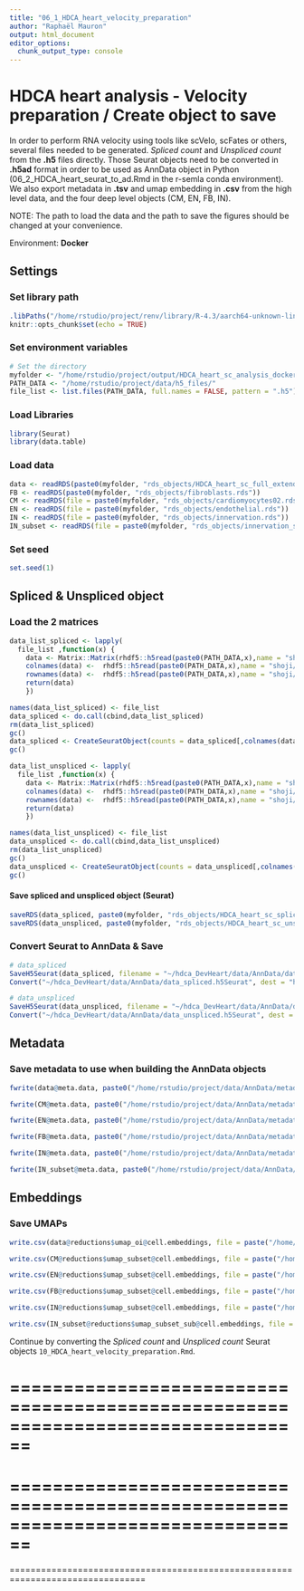 ```yaml
---
title: "06_1_HDCA_heart_velocity_preparation"
author: "Raphaël Mauron"
output: html_document
editor_options: 
  chunk_output_type: console
---
```


# HDCA heart analysis - Velocity preparation / Create object to save

In order to perform RNA velocity using tools like scVelo, scFates or others, several files needed to be generated. 
*Spliced count* and *Unspliced count* from the **.h5** files directly. Those Seurat objects need to be converted in **.h5ad** format in order to be used as AnnData object in Python (06_2_HDCA_heart_seurat_to_ad.Rmd in the r-semla conda environment). We also export metadata in **.tsv** and umap embedding in **.csv** from the high level data, and the four deep level objects (CM, EN, FB, IN).

NOTE: The path to load the data and the path to save the figures should be changed at your convenience.

Environment: **Docker**


## Settings

### Set library path

```r
.libPaths("/home/rstudio/project/renv/library/R-4.3/aarch64-unknown-linux-gnu/")
knitr::opts_chunk$set(echo = TRUE)
```


### Set environment variables

```r
# Set the directory 
myfolder <- "/home/rstudio/project/output/HDCA_heart_sc_analysis_docker/"
PATH_DATA <- "/home/rstudio/project/data/h5_files/"
file_list <- list.files(PATH_DATA, full.names = FALSE, pattern = ".h5")
```


### Load Libraries

```r
library(Seurat)
library(data.table)
```


### Load data

```r
data <- readRDS(paste0(myfolder, "rds_objects/HDCA_heart_sc_full_extended.rds"))
FB <- readRDS(paste0(myfolder, "rds_objects/fibroblasts.rds"))
CM <- readRDS(file = paste0(myfolder, "rds_objects/cardiomyocytes02.rds"))
EN <- readRDS(file = paste0(myfolder, "rds_objects/endothelial.rds"))
IN <- readRDS(file = paste0(myfolder, "rds_objects/innervation.rds"))
IN_subset <- readRDS(file = paste0(myfolder, "rds_objects/innervation_selection.rds"))
```


### Set seed

```r
set.seed(1)
```


## Spliced & Unspliced object

### Load the 2 matrices

```r
data_list_spliced <- lapply( 
  file_list ,function(x) { 
    data <- Matrix::Matrix(rhdf5::h5read(paste0(PATH_DATA,x),name = "shoji/Spliced"),sparse = T)
    colnames(data) <-  rhdf5::h5read(paste0(PATH_DATA,x),name = "shoji/Cellid")
    rownames(data) <-  rhdf5::h5read(paste0(PATH_DATA,x),name = "shoji/Gene")
    return(data)
    })

names(data_list_spliced) <- file_list
data_spliced <- do.call(cbind,data_list_spliced)
rm(data_list_spliced)
gc()
data_spliced <- CreateSeuratObject(counts = data_spliced[,colnames(data)])
gc()

data_list_unspliced <- lapply( 
  file_list ,function(x) { 
    data <- Matrix::Matrix(rhdf5::h5read(paste0(PATH_DATA,x),name = "shoji/Unspliced"),sparse = T)
    colnames(data) <-  rhdf5::h5read(paste0(PATH_DATA,x),name = "shoji/Cellid")
    rownames(data) <-  rhdf5::h5read(paste0(PATH_DATA,x),name = "shoji/Gene")
    return(data)
    })

names(data_list_unspliced) <- file_list
data_unspliced <- do.call(cbind,data_list_unspliced)
rm(data_list_unspliced)
gc()
data_unspliced <- CreateSeuratObject(counts = data_unspliced[,colnames(data)])
gc()
```


#### Save spliced and unspliced object (Seurat)

```r
saveRDS(data_spliced, paste0(myfolder, "rds_objects/HDCA_heart_sc_spliced.rds"))
saveRDS(data_unspliced, paste0(myfolder, "rds_objects/HDCA_heart_sc_unspliced.rds"))
```


### Convert Seurat to AnnData & Save

```r
# data_spliced
SaveH5Seurat(data_spliced, filename = "~/hdca_DevHeart/data/AnnData/data_spliced.h5Seurat")
Convert("~/hdca_DevHeart/data/AnnData/data_spliced.h5Seurat", dest = "h5ad")

# data_unspliced
SaveH5Seurat(data_unspliced, filename = "~/hdca_DevHeart/data/AnnData/data_unspliced.h5Seurat")
Convert("~/hdca_DevHeart/data/AnnData/data_unspliced.h5Seurat", dest = "h5ad")
```


## Metadata

### Save metadata to use when building the AnnData objects

```r
fwrite(data@meta.data, paste0("/home/rstudio/project/data/AnnData/metadata.tsv"), sep='\t', col.names = T, row.names = T, quote=F)

fwrite(CM@meta.data, paste0("/home/rstudio/project/data/AnnData/metadata_CM.tsv"), sep='\t', col.names = T, row.names = T, quote=F)

fwrite(EN@meta.data, paste0("/home/rstudio/project/data/AnnData/metadata_EN.tsv"), sep='\t', col.names = T, row.names = T, quote=F)

fwrite(FB@meta.data, paste0("/home/rstudio/project/data/AnnData/metadata_FB.tsv"), sep='\t', col.names = T, row.names = T, quote=F)

fwrite(IN@meta.data, paste0("/home/rstudio/project/data/AnnData/metadata_IN.tsv"), sep='\t', col.names = T, row.names = T, quote=F)

fwrite(IN_subset@meta.data, paste0("/home/rstudio/project/data/AnnData/metadata_IN_selection.tsv"), sep='\t', col.names = T, row.names = T, quote=F)
```


## Embeddings

### Save UMAPs

```r
write.csv(data@reductions$umap_oi@cell.embeddings, file = paste("/home/rstudio/project/data/AnnData/UMAP.csv",sep=""))

write.csv(CM@reductions$umap_subset@cell.embeddings, file = paste("/home/rstudio/project/data/AnnData/UMAP_CM.csv",sep=""))

write.csv(EN@reductions$umap_subset@cell.embeddings, file = paste("/home/rstudio/project/data/AnnData/UMAP_EN.csv",sep=""))

write.csv(FB@reductions$umap_subset@cell.embeddings, file = paste("/home/rstudio/project/data/AnnData/UMAP_FB.csv",sep=""))

write.csv(IN@reductions$umap_subset@cell.embeddings, file = paste("/home/rstudio/project/data/AnnData/UMAP_IN.csv",sep=""))

write.csv(IN_subset@reductions$umap_subset_sub@cell.embeddings, file = paste("/home/rstudio/project/data/AnnData/UMAP_IN_selection.csv",sep=""))
```


Continue by converting the *Spliced count* and *Unspliced count* Seurat objects `10_HDCA_heart_velocity_preparation.Rmd`.


================================================================================
================================================================================
================================================================================
================================================================================
================================================================================






